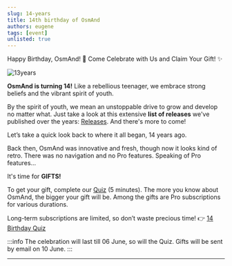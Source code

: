```yaml
---
slug: 14-years
title: 14th birthday of OsmAnd
authors: eugene
tags: [event] 
unlisted: true
---
```




Happy Birthday, OsmAnd! 🎉 Come Celebrate with Us and Claim Your Gift! ✨

![13years](./14years.png)

<!--truncate-->

**OsmAnd is turning 14!** Like a rebellious teenager, we embrace strong beliefs and the vibrant spirit of youth.


By the spirit of youth, we mean an unstoppable drive to grow and develop no matter what. Just take a look at this extensive **list of releases** we've published over the years: [Releases](https://download.osmand.net/releases/). And there's more to come!

Let’s take a quick look back to where it all began, 14 years ago.

Back then, OsmAnd was innovative and fresh, though now it looks kind of retro. There was no navigation and no Pro features. Speaking of Pro features...

It's time for **GIFTS!**

To get your gift, complete our [Quiz](https://forms.gle/zM37WXVCEgs6355aA) (5 minutes). The more you know about OsmAnd, the bigger your gift will be. Among the gifts are Pro subscriptions for various durations.

Long-term subscriptions are limited, so don’t waste precious time! 👉 [14 Birthday Quiz](https://forms.gle/zM37WXVCEgs6355aA)


:::info
The celebration will last till 06 June, so will the Quiz. Gifts will be sent by email on 10 June.
:::

___________________________

<LinksSocial/>
<LinksTelegram/>
<AppleStore/>
<AndroidStore/>



